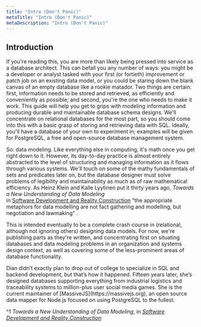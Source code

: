 ```yaml
---
title: "Intro (Don't Panic)"
metaTitle: "Intro (Don't Panic)"
metaDescription: "Intro (Don't Panic)"
---
```

 ## Introduction

If you're reading this, you are more than likely being pressed into service as a database architect. This can befall you any number of ways: you might be a developer or analyst tasked with your first (or fortieth) improvement or patch job on an existing data model, or you could be staring down the blank canvas of an empty database like a rookie matador. Two things are certain: first, information needs to be stored and retrieved, as efficiently and conveniently as possible; and second, you're the one who needs to make it work. This guide will help you get to grips with modeling information and producing durable and maintainable database schema designs. We'll concentrate on relational databases for the most part, so you should come into this with a basic grasp of storing and retrieving data with SQL. Ideally, you'll have a database of your own to experiment in; examples will be given for PostgreSQL, a free and open-source database management system.

So: data modeling. Like everything else in computing, it's math once you get right down to it. However, its day-to-day practice is almost entirely abstracted to the level of structuring and managing information as it flows through various systems. We'll touch on some of the mathy fundamentals of sets and predicates later on, but the database designer must solve problems of legibility and maintainability as much as of raw mathematical efficiency. As Heinz Klein and Kalle Lyytinen put it thirty years ago, <footnote> <note> _Towards a New Understanding of Data Modeling_ <br/> in <a href="https://www.researchgate.net/publication/242530010_Software_Development_and_Reality_Construction">Software Development and Reality Construction</a> </note> <text> "the appropriate metaphors for data modelling are not fact gathering and modelling, but negotiation and lawmaking" </text> </footnote>.


This is intended eventually to be a complete crash course in (relational, although not ignoring others) designing data models. For now, we're publishing parts as they're written, and concentrating first on situating databases and data modeling problems in an organization and systems design context, as well as covering some of the less-prominent areas of database functionality.

<AuthorInfo name="Diana Fey" image="(https://dataguide.prisma.io/content/postgresql/ways-to-host-postgresql-databases/comparison-chart.png)">
    Dian didn’t exactly plan to drop out of college to specialize in SQL and backend development, but that’s how it happened. Fifteen years later, she’s designed databases supporting everything from industrial logistics and traceability systems to million-plus user social media games. She is the current maintainer of [MassiveJS](https://massivejs.org), an open source data mapper for Node.js focused on using PostgreSQL to the fullest.
</AuthorInfo>


^1 *Towards a New Understanding of Data Modeling*, in *[Software Development and Reality Construction](https://www.researchgate.net/publication/242530010_Software_Development_and_Reality_Construction)*
